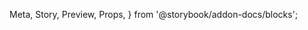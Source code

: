   Meta,
  Story,
  Preview,
  Props,
} from '@storybook/addon-docs/blocks';

<Meta
  title="Forms/Fields/RichTextEditor"
  component={RichTextEditor}
/>

<Preview>
  <Story name="Default">
    <Container>
      <Form
        debug
        initialValues={{
          rte: JSON.stringify({
            'blocks': [
              {
                'key': '81k57',
                'text': 'Testing',
                'type': 'unstyled',
                'depth': 0,
                'inlineStyleRanges': [],
                'entityRanges': [],
                'data': {},
              },
            ],
            'entityMap': {},
          }),
        }}
      >
        <Field name="rte" type="editor" />
      </Form>
    </Container>
  </Story>
</Preview>
